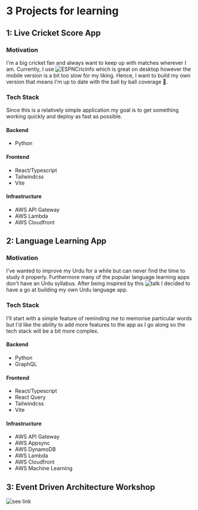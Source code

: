 # 3 Projects for learning

## 1: Live Cricket Score App

### Motivation

I'm a big cricket fan and always want to keep up with matches wherever I am. Currently, I use ![ESPNCricinfo](https://www.espncricinfo.com/) which is great on desktop however the mobile version is a bit too slow for my liking. Hence, I want to build my own version that means I'm up to date with the ball by ball coverage 🏏.

### Tech Stack

Since this is a relatively simple application my goal is to get something working quickly and deploy as fast as possible.

#### Backend

- Python

#### Frontend

- React/Typescript
- Tailwindcss
- Vite

#### Infrastructure

- AWS API Gateway
- AWS Lambda
- AWS Cloudfront

## 2: Language Learning App

### Motivation

I've wanted to improve my Urdu for a while but can never find the time to study it properly. Furthermore many of the popular language learning apps don't have an Urdu syllabus. After being inspired by this ![talk](https://www.youtube.com/watch?v=-WYBOuP1Y6E&ab_channel=AWSEvents) I decided to have a go at building my own Urdu language app.

### Tech Stack

I'll start with a simple feature of reminding me to memorise particular words but I'd like the ability to add more features to the app as I go along so the tech stack will be a bit more complex.

#### Backend

- Python
- GraphQL

#### Frontend

- React/Typescript
- React Query
- Tailwindcss
- Vite

#### Infrastructure

- AWS API Gateway
- AWS Appsync
- AWS DynamoDB
- AWS Lambda
- AWS Cloudfront
- AWS Machine Learning

## 3: Event Driven Architecture Workshop

![see link](https://catalog.us-east-1.prod.workshops.aws/workshops/63320e83-6abc-493d-83d8-f822584fb3cb/en-US/eventbridge)
